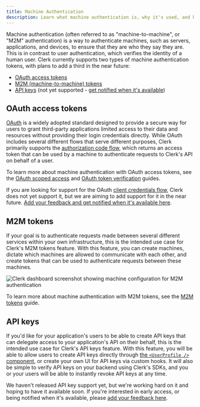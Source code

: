 ```yaml
---
title: Machine Authentication
description: Learn what machine authentication is, why it's used, and how it works with Clerk.
---
```


Machine authentication (often referred to as "machine-to-machine", or "M2M" authentication) is a way to authenticate machines, such as servers, applications, and devices, to ensure that they are who they say they are. This is in contrast to user authentication, which verifies the identity of a human user. Clerk currently supports two types of machine authentication tokens, with plans to add a third in the near future:

- [OAuth access tokens](#o-auth-access-tokens)
- [M2M (machine-to-machine) tokens](#m2-m-tokens)
- [API keys](#api-keys) (not yet supported - [get notified when it's available](https://feedback.clerk.com/roadmap?id=beee0250-bfd3-4207-9865-2bebd1c49078))

## OAuth access tokens

[OAuth](https://oauth.net/2/) is a widely adopted standard designed to provide a secure way for users to grant third-party applications limited access to their data and resources without providing their login credentials directly. While OAuth includes several different flows that serve different purposes, Clerk primarily supports the [authorization code flow](/blog/how-oauth-works#the-o-auth-authorization-code-flow-in-action), which returns an access token that can be used by a machine to authenticate requests to Clerk's API on behalf of a user.

To learn more about machine authentication with OAuth access tokens, see the [OAuth scoped access](/docs/guides/configure/auth-strategies/oauth/scoped-access) and [OAuth token verification](/docs/guides/configure/auth-strategies/oauth/verify-oauth-tokens) guides.

If you are looking for support for the OAuth [client credentials flow](https://datatracker.ietf.org/doc/html/rfc6749#section-4.4), Clerk does not yet support it, but we are aiming to add support for it in the near future. [Add your feedback and get notified when it's available here](https://feedback.clerk.com/roadmap?id=78bf5154-6caa-42ac-acd1-9684e2c99308).

## M2M tokens

If your goal is to authenticate requests made between several different services within your own infrastructure, this is the intended use case for Clerk's M2M tokens feature. With this feature, you can create machines, dictate which machines are allowed to communicate with each other, and create tokens that can be used to authenticate requests between these machines.

![Clerk dashboard screenshot showing machine configuration for M2M authentication](/docs/images/machine-auth/dashboard-machines.jpg)

To learn more about machine authentication with M2M tokens, see the [M2M tokens](/docs/guides/development/machine-auth/m2m-tokens) guide.

## API keys

If you'd like for your application's users to be able to create API keys that can delegate access to your application's API on their behalf, this is the intended use case for Clerk's API keys feature. With this feature, you will be able to allow users to create API keys directly through [the `<UserProfile />` component](/docs/references/general/components/user/user-profile), or create your own UI for API keys via custom hooks. It will also be simple to verify API keys on your backend using Clerk's SDKs, and you or your users will be able to instantly revoke API keys at any time.

We haven't released API key support yet, but we're working hard on it and hoping to have it available soon. If you're interested in early access, or being notified when it's available, please [add your feedback here](https://feedback.clerk.com/roadmap?id=beee0250-bfd3-4207-9865-2bebd1c49078).

